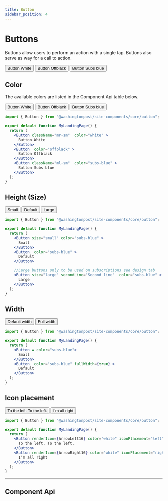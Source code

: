 ```yaml
---
title: Button
sidebar_position: 4
---
```


 


# Buttons

<!-- Description of component -->

Buttons allow users to perform an action with a single tap. 
Buttons also serve as way for a call to action. 

<!-- Live Example of component import live component above-->


<Container className="flex-wrap pa-xxs">
  <Button className="mr-sm"  color="white" >
    Button White
  </Button>
  <Button  color="offblack" >
    Button Offblack
  </Button>
  <Button className="ml-sm"  color="subs-blue" >
    Button Subs blue
  </Button>
</Container>

<!-- Tabs between design & implementation -->
<Tabs isDesignDoc={false} relatedUrl="design/uncategorized/button"/>

## Color
The available colors are listed in the Component Api table below.

<Container className="flex-wrap pa-xxs">
  <Button className="mr-sm"  color="white" >
    Button White
  </Button>
  <Button  color="offblack" >
    Button Offblack
  </Button>
  <Button className="ml-sm"  color="subs-blue" >
    Button Subs blue
  </Button>
</Container>

```jsx
import { Button } from "@washingtonpost/site-components/core/button";

export default function MyLandingPage() {
  return (
    <Button className="mr-sm"  color="white" >
      Button White
    </Button>
    <Button  color="offblack" >
      Button Offblack
    </Button>
    <Button className="ml-sm"  color="subs-blue" >
      Button Subs blue
    </Button>
  );
}
```

## Height (Size)

<Container className="flex-column">
  <Button size="small" color="subs-blue" >
    Small
  </Button>
  <Button  color="subs-blue" >
    Default
  </Button>
  <Button size="large" secondLine="Second line"   color="subs-blue" >
    Large
  </Button>
</Container>

```jsx
import { Button } from "@washingtonpost/site-components/core/button";

export default function MyLandingPage() {
  return (
    <Button size="small" color="subs-blue" >
      Small
    </Button>
    <Button  color="subs-blue" >
      Default
    </Button>

    //Large buttons only to be used on subscriptions see design tab
    <Button size="large" secondLine="Second line"  color="subs-blue" >
      Large
    </Button>
  );
}
```

## Width

<Container className="flex-column pa-sm">
  <Button color="subs-blue">
    Default width
  </Button>
  <Button  color="subs-blue" fullWidth={true} >
    Full width
  </Button>
</Container>

```jsx
import { Button } from "@washingtonpost/site-components/core/button";

export default function MyLandingPage() {
  return (
    <Button w color="subs-blue">
      Small
    </Button>
    <Button  color="subs-blue" fullWidth={true} >
      Default
    </Button>
  );
}
```

## Icon placement
<Container>
  <Button renderIcon={ArrowLeft16} color="white" iconPlacement="left">
    To the left. To the left.
  </Button>
  <Button renderIcon={ArrowRight16} color="white" iconPlacement="right">
    I’m all right
  </Button>
</Container>

```jsx
import { Button } from "@washingtonpost/site-components/core/button";

export default function MyLandingPage() {
  return (
    <Button renderIcon={ArrowLeft16} color="white" iconPlacement="left">
      To the left. To the left.
    </Button>
    <Button renderIcon={ArrowRight16} color="white" iconPlacement="right">
      I’m all right
    </Button>
  );
}
```
---
## Component Api

<ApiTable componentName="button"/>